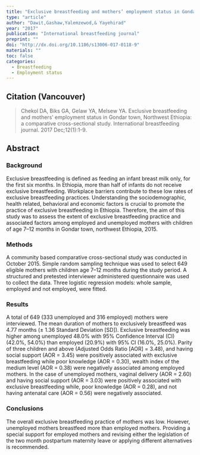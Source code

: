 ```yaml
---
title: "Exclusive breastfeeding and mothers’ employment status in Gondar town, Northwest Ethiopia: a comparative cross-sectional stud."
type: "article"
author: "Dawit,Gashaw,Yalemzewod,& Yayehirad"
year: "2017"
publication: "International breastfeeding journal"
preprint: ""
doi: "http://dx.doi.org/10.1186/s13006-017-0118-9"
materials: ""
toc: false
categories:
  - Breastfeeding
  - Employment status
---
```


## Citation (Vancouver)

> Chekol DA, Biks GA, Gelaw YA, Melsew YA. Exclusive breastfeeding and mothers' employment status in Gondar town, Northwest Ethiopia: a comparative cross-sectional study. International breastfeeding journal. 2017 Dec;12(1):1-9.

## Abstract

### Background

Exclusive breastfeeding is defined as feeding an infant breast milk only, for the first six months. In Ethiopia, more than half of infants do not receive exclusive breastfeeding. Workplace barriers contribute to these low rates of exclusive breastfeeding practices. Understanding the sociodemographic, health related, behavioral and economic factors is crucial to promote the practice of exclusive breastfeeding in Ethiopia. Therefore, the aim of this study was to assess the extent of exclusive breastfeeding practice and associated factors among employed and unemployed mothers with children of age 7--12 months in Gondar town, northwest Ethiopia, 2015.

### Methods

A community based comparative cross-sectional study was conducted in October 2015. Simple random sampling technique was used to select 649 eligible mothers with children age 7--12 months during the study period. A structured and pretested interviewer administered questionnaire was used to collect the data. Three logistic regression models: whole sample, employed and not employed, were fitted.

### Results

A total of 649 (333 unemployed and 316 employed) mothers were interviewed. The mean duration of mothers to exclusively breastfeed was 4.77 months (± 1.36 Standard Deviation \[SD\]). Exclusive breastfeeding was higher among unemployed 48.0% with 95% Confidence Interval (CI) (42.0%, 54.0%) than employed (20.9%) with 95% CI (16.0%, 25.0%). Parity of three children and above (Adjusted Odds Ratio \[AOR\] = 3.48), and having social support (AOR = 3.45) were positively associated with exclusive breastfeeding while poor knowledge (AOR = 0.30), wealth index of the medium level (AOR = 0.38) were negatively associated among employed mothers. In the case of unemployed mothers, vaginal delivery (AOR = 2.60) and having social support (AOR = 3.03) were positively associated with exclusive breastfeeding while, poor knowledge (AOR = 0.28), and not having antenatal care (AOR = 0.56) were negatively associated.

### Conclusions

The overall exclusive breastfeeding practice of mothers was low. However, unemployed mothers breastfeed more than employed mothers. Providing a special support for employed mothers and revising either the legislation of the two month postpartum maternity leave or applying different alternatives is recommended.
